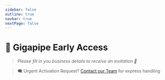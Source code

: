 ```yaml
---
sidebar: false
outline: true
navbar: true
nextPage: false
---
```



# 🍳 Gigapipe Early Access

> _Please fill in you business details to receive an invitation 🎉_

<EarlyAccessForm />

> 🗨️ Urgent Activation Request? [Contact our Team](mailto:info@gigapipe.com) for express handling
